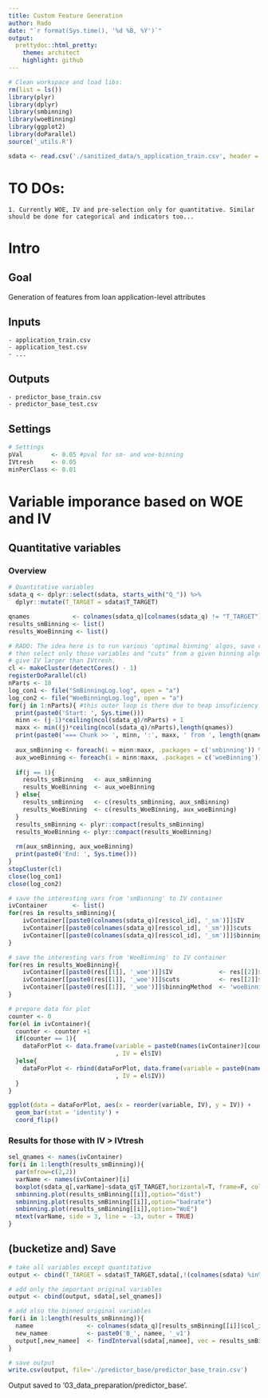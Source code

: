 ```yaml
---
title: Custom Feature Generation
author: Rado
date: "`r format(Sys.time(), '%d %B, %Y')`"
output:
  prettydoc::html_pretty:
    theme: architect
    highlight: github
---
```


```r
# Clean workspace and load libs:
rm(list = ls())
library(plyr)
library(dplyr)
library(smbinning)
library(woeBinning)
library(ggplot2)
library(doParallel)
source('_utils.R')

sdata <- read.csv('./sanitized_data/s_application_train.csv', header = T)
```
# TO DOs:

    1. Currently WOE, IV and pre-selection only for quantitative. Similar should be done for categorical and indicators too...

# Intro

## Goal
Generation of features from loan application-level attributes

## Inputs
    - application_train.csv 
    - application_test.csv
    - ...

## Outputs
    - predictor_base_train.csv
    - predictor_base_test.csv

## Settings
```r
# Settings
pVal        <- 0.05 #pval for sm- and woe-binning
IVtresh     <- 0.05
minPerClass <- 0.01
```

# Variable imporance based on WOE and IV

## Quantitative variables 

### Overview
```r
# Quantitative variables
sdata_q <- dplyr::select(sdata, starts_with("Q_")) %>%
  dplyr::mutate(T_TARGET = sdata$T_TARGET)

qnames            <- colnames(sdata_q)[colnames(sdata_q) != "T_TARGET"]
results_smBinning <- list()
results_WoeBinning <- list()

# RADO: The idea here is to run various 'optimal binning' algos, save results,
# then select only those variables and "cuts" from a given binning algo that 
# give IV larger than IVtresh.
cl <- makeCluster(detectCores() - 1)
registerDoParallel(cl)
nParts <- 10
log_con1 <- file("SmBinningLog.log", open = "a")
log_con2 <- file("WoeBinningLog.log", open = "a")
for(j in 1:nParts){ #this outer loop is there due to heap insuficiency
  print(paste0('Start: ', Sys.time()))
  minn <- (j-1)*ceiling(ncol(sdata_q)/nParts) + 1
  maxx <- min((j)*ceiling(ncol(sdata_q)/nParts),length(qnames))
  print(paste0('=== Chunk >> ', minn, ':', maxx, ' from ', length(qnames),'. ==='))
  
  aux_smBinning <- foreach(i = minn:maxx, .packages = c('smbinning')) %dopar% doSmBinning(qnames[[i]], sdata_q, pVal, IVtresh, './SmBinningLog.log')
  aux_woeBinning <- foreach(i = minn:maxx, .packages = c('woeBinning')) %dopar% doWoeBinning(qnames[[i]], sdata_q, pVal, IVtresh, minPerClass,'./WoeBinningLog.log')
  
  if(j == 1){
    results_smBinning   <- aux_smBinning
    results_WoeBinning  <- aux_woeBinning
  } else{
    results_smBinning   <- c(results_smBinning, aux_smBinning)
    results_WoeBinning  <- c(results_WoeBinning, aux_woeBinning)
  }
  results_smBinning <- plyr::compact(results_smBinning)
  results_WoeBinning <- plyr::compact(results_WoeBinning)
  
  rm(aux_smBinning, aux_woeBinning)
  print(paste0('End: ', Sys.time()))
}
stopCluster(cl)
close(log_con1)
close(log_con2)

# save the interesting vars from 'smBinning' to IV container
ivContainer       <- list()
for(res in results_smBinning){
    ivContainer[[paste0(colnames(sdata_q)[res$col_id], '_sm')]]$IV             <- res$iv
    ivContainer[[paste0(colnames(sdata_q)[res$col_id], '_sm')]]$cuts           <- res$cuts
    ivContainer[[paste0(colnames(sdata_q)[res$col_id], '_sm')]]$binningMethod  <- 'smBinning'
}

# save the interesting vars from 'WoeBinning' to IV container
for(res in results_WoeBinning){
    ivContainer[[paste0(res[[1]], '_woe')]]$IV             <- res[[2]]$iv.total.final[1] 
    ivContainer[[paste0(res[[1]], '_woe')]]$cuts           <- res[[2]]$cutpoints.final[-1]
    ivContainer[[paste0(res[[1]], '_woe')]]$binningMethod  <- 'woeBinning'
}

# prepare data for plot
counter <- 0
for(el in ivContainer){
  counter <- counter +1
  if(counter == 1){
    dataForPlot <- data.frame(variable = paste0(names(ivContainer)[counter], ' | ', el$binningMethod)
                              , IV = el$IV)
  }else{
    dataForPlot <- rbind(dataForPlot, data.frame(variable = paste0(names(ivContainer)[counter], ' | ', el$binningMethod)
                              , IV = el$IV))
  }
}

ggplot(data = dataForPlot, aes(x = reorder(variable, IV), y = IV)) +
  geom_bar(stat = 'identity') +
  coord_flip()

```

### Results for those with IV > IVtresh
```r
sel_qnames <- names(ivContainer)
for(i in 1:length(results_smBinning)){
  par(mfrow=c(2,2))
  varName <- names(ivContainer)[i]
  boxplot(sdata_q[,varName]~sdata_q$T_TARGET,horizontal=T, frame=F, col="lightgray",main="Distribution")
  smbinning.plot(results_smBinning[[i]],option="dist")
  smbinning.plot(results_smBinning[[i]],option="badrate")
  smbinning.plot(results_smBinning[[i]],option="WoE")
  mtext(varName, side = 3, line = -13, outer = TRUE)
}
```

## (bucketize and) Save
```r
# take all variables except quantitative
output <- cbind(T_TARGET = sdata$T_TARGET,sdata[,!(colnames(sdata) %in% colnames(sdata_q))])

# add only the important original variables
output <- cbind(output, sdata[,sel_qnames])

# add also the binned original variables
for(i in 1:length(results_smBinning)){
  namee               <- colnames(sdata_q)[results_smBinning[[i]]$col_id]
  new_namee           <- paste0('B_', namee, '_v1')
  output[,new_namee]  <- findInterval(sdata[,namee], vec = results_smBinning[[i]]$cuts) 
}

# save output
write.csv(output, file='./predictor_base/predictor_base_train.csv')
```
Output saved to '03_data_preparation/predictor_base'.